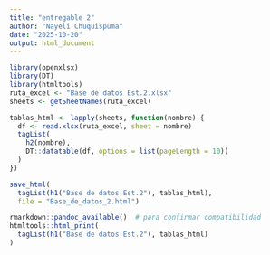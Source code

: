 ```yaml
---
title: "entregable 2"
author: "Nayeli Chuquispuma"
date: "2025-10-20"
output: html_document
---
```

```r
library(openxlsx)
library(DT)
library(htmltools)
ruta_excel <- "Base de datos Est.2.xlsx"
sheets <- getSheetNames(ruta_excel)
```

```r
tablas_html <- lapply(sheets, function(nombre) {
  df <- read.xlsx(ruta_excel, sheet = nombre)
  tagList(
    h2(nombre),
    DT::datatable(df, options = list(pageLength = 10))
  )
})
```

```r
save_html(
  tagList(h1("Base de datos Est.2"), tablas_html),
  file = "Base_de_datos_2.html")

```

```r
rmarkdown::pandoc_available()  # para confirmar compatibilidad
htmltools::html_print(
  tagList(h1("Base de datos Est.2"), tablas_html)
)

```


